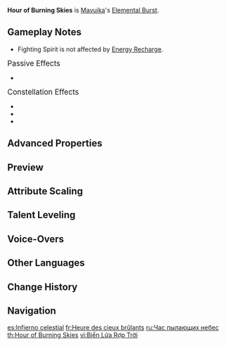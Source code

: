 {{Talent Infobox
|image         = Talent Hour of Burning Skies.png
|character     = Mavuika
|type          = Elemental Burst
|info          = Let the people's inner voices reach the divine throne in the heavens.<br>'''Mavuika's Elemental Burst is not reliant on Energy, but instead, on "Fighting Spirit."'''<br><br>'''Fighting Spirit'''<br>When Mavuika has at least 50% Fighting Spirit, she can consume it all to unleash her Elemental Burst.<br>Mavuika can obtain Fighting Spirit via the following methods:<br><ul><li> When in combat, [[Nightsoul point]]s consumed by nearby [[party]] members are converted to Fighting Spirit.</li><li> When nearby party members' [[Normal Attack]]s hit opponents, Mavuika gains 1.5 Fighting Spirit. This can trigger once every 0.1s.</li></ul><br>After using this, Mavuika gains 10 Nightsoul points and enters the [[Nightsoul's Blessing]] state. Riding her Flamestrider high in the air, she uses a powerful Sunfell Slice against opponents on the ground, dealing Nightsoul-aligned {{Color|AoE Pyro DMG}} and entering the "Crucible of Death and Life" state.<br><br>'''Crucible of Death and Life'''<br>During this time, Mavuika's various actions will no longer consume Nightsoul points, and her [[interruption resistance]] is increased. Also, the DMG dealt by Sunfell Slice and "[[The Named Moment|Ancient Name Unbound]]"'s Normal and Charged Attacks is increased based on the amount of Fighting Spirit she has when using the Elemental Burst.<br>Crucible of Death and Life will be canceled when Mavuika leaves the field.
|CD            = 18s
|energyCost    = 
|scale_att1    = ATK
|scale_att2    = 
|utility1      = No Energy
|utility2      = Nightsoul Point
|utility3      = Interruption Resistance
|utility4      = Requires Staying on Field
|arkhe         = 
}}
{{Description|—But this time, I shall shatter this destiny with my own hands."}}
'''Hour of Burning Skies''' is [[Mavuika]]'s [[Elemental Burst]].

==Gameplay Notes==
* Fighting Spirit is not affected by [[Energy Recharge]].

;<big>Passive Effects</big>
* {{Talent Note|ascension|2|"Kiongozi"}}

;<big>Constellation Effects</big>
* {{Talent Note|constellation|1|The Night-Lord's Explication}}
* {{Talent Note|constellation|3|The Burning Sun}}
* {{Talent Note|constellation|4|The Leader's Resolve}}

==Advanced Properties==
{{Advanced Properties
|title   = Skill DMG
|gu      = 1U
|icdtag  = none
|poise   = 150
|impulse = Air, 100, 600
|blunt   = 1
}}

==Preview==
{{Preview
|file1 = Hour of Burning Skies Preview
}}

==Attribute Scaling==
{{Talent Scaling
|levels=13
|order=skilldmg,crucibleofdeathandlifeduration,sunfellslicedmgbonus,flamestridernormalattackdmgbonus,flamestriderchargedattackdmgbonus,cd,fightingspiritlimit
|titles=Skill DMG (%),Crucible of Death and Life Duration,Sunfell Slice DMG Bonus,Flamestrider Normal Attack DMG Bonus,Flamestrider Charged Attack DMG Bonus,CD,Fighting Spirit Limit
|skilldmg_1=444.8
|skilldmg_2=478.16
|skilldmg_3=511.52
|skilldmg_4=556
|skilldmg_5=589.36
|skilldmg_6=622.72
|skilldmg_7=667.2
|skilldmg_8=711.68
|skilldmg_9=756.16
|skilldmg_10=800.64
|skilldmg_11=845.12
|skilldmg_12=889.6
|skilldmg_13=945.2
|crucibleofdeathandlifeduration=7s
|sunfellslicedmgbonus_1=1.6% ATK per Fighting Spirit
|sunfellslicedmgbonus_2=1.72% ATK per Fighting Spirit
|sunfellslicedmgbonus_3=1.84% ATK per Fighting Spirit
|sunfellslicedmgbonus_4=2% ATK per Fighting Spirit
|sunfellslicedmgbonus_5=2.12% ATK per Fighting Spirit
|sunfellslicedmgbonus_6=2.24% ATK per Fighting Spirit
|sunfellslicedmgbonus_7=2.4% ATK per Fighting Spirit
|sunfellslicedmgbonus_8=2.56% ATK per Fighting Spirit
|sunfellslicedmgbonus_9=2.72% ATK per Fighting Spirit
|sunfellslicedmgbonus_10=2.88% ATK per Fighting Spirit
|sunfellslicedmgbonus_11=3.04% ATK per Fighting Spirit
|sunfellslicedmgbonus_12=3.2% ATK per Fighting Spirit
|sunfellslicedmgbonus_13=3.4% ATK per Fighting Spirit
|flamestridernormalattackdmgbonus_1=0.26% ATK per Fighting Spirit
|flamestridernormalattackdmgbonus_2=0.28% ATK per Fighting Spirit
|flamestridernormalattackdmgbonus_3=0.3% ATK per Fighting Spirit
|flamestridernormalattackdmgbonus_4=0.33% ATK per Fighting Spirit
|flamestridernormalattackdmgbonus_5=0.35% ATK per Fighting Spirit
|flamestridernormalattackdmgbonus_6=0.38% ATK per Fighting Spirit
|flamestridernormalattackdmgbonus_7=0.41% ATK per Fighting Spirit
|flamestridernormalattackdmgbonus_8=0.44% ATK per Fighting Spirit
|flamestridernormalattackdmgbonus_9=0.47% ATK per Fighting Spirit
|flamestridernormalattackdmgbonus_10=0.51% ATK per Fighting Spirit
|flamestridernormalattackdmgbonus_11=0.55% ATK per Fighting Spirit
|flamestridernormalattackdmgbonus_12=0.58% ATK per Fighting Spirit
|flamestridernormalattackdmgbonus_13=0.62% ATK per Fighting Spirit
|flamestriderchargedattackdmgbonus_1=0.52% ATK per Fighting Spirit
|flamestriderchargedattackdmgbonus_2=0.56% ATK per Fighting Spirit
|flamestriderchargedattackdmgbonus_3=0.6% ATK per Fighting Spirit
|flamestriderchargedattackdmgbonus_4=0.66% ATK per Fighting Spirit
|flamestriderchargedattackdmgbonus_5=0.7% ATK per Fighting Spirit
|flamestriderchargedattackdmgbonus_6=0.75% ATK per Fighting Spirit
|flamestriderchargedattackdmgbonus_7=0.82% ATK per Fighting Spirit
|flamestriderchargedattackdmgbonus_8=0.88% ATK per Fighting Spirit
|flamestriderchargedattackdmgbonus_9=0.95% ATK per Fighting Spirit
|flamestriderchargedattackdmgbonus_10=1.02% ATK per Fighting Spirit
|flamestriderchargedattackdmgbonus_11=1.09% ATK per Fighting Spirit
|flamestriderchargedattackdmgbonus_12=1.16% ATK per Fighting Spirit
|flamestriderchargedattackdmgbonus_13=1.24% ATK per Fighting Spirit
|cd=18s
|fightingspiritlimit=200
}}

==Talent Leveling==
{{Talent Upgrade|Mavuika}}

==Voice-Overs==
{{Talent VO}}

==Other Languages==
{{Other Languages
|en       = Hour of Burning Skies
|zhs      = 燔天之时
|zhs_rm   = Fántiān zhī Shí
|zht      = 燔天之時
|zht_rm   = Fántiān zhī Shí
|zh_tl    = Hour of Burning Skies
|ja       = 天を焦がす刻
|ja_rm    = Ten wo Kogasu Toki
|ja_tl    = Hour of Burning Skies
|ko       = 불타는 하늘
|ko_rm    = 
|ko_tl    = 
|es       = Infierno celestial
|es_tl    = Celestial Hell
|fr       = Heure des cieux brûlants
|fr_tl    = Hour of Burning Skies
|ru       = Час пылающих небес
|ru_tl    = 
|th       = Hour of Burning Skies
|vi       = Biển Lửa Rợp Trời
|vi_tl    = 
|de       = Stunde brennender Himmel
|de_tl    = Hour of Burning Skies
|id       = Hour of Burning Skies
|pt       = Hora de Queimar os Céus
|pt_tl    = 
|tr       = Göklerin Yandığı Vakit
|tr_tl    = 
|it       = L'ora dei cieli in fiamme
|it_tl    = 
}}

==Change History==
{{Change History|5.3}}

==Navigation==
{{Talent Navbox|Mavuika}}

[[es:Infierno celestial]]
[[fr:Heure des cieux brûlants]]
[[ru:Час пылающих небес]]
[[th:Hour of Burning Skies]]
[[vi:Biển Lửa Rợp Trời]]